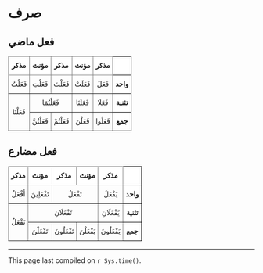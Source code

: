# صرف{#sarf}

## فعل ماضي

<style type="text/css">
.tg  {border-collapse:collapse;border-spacing:0;}
.tg td{border-color:black;border-style:solid;border-width:1px;font-family:Arial, sans-serif;font-size:14px;
  overflow:hidden;padding:10px 5px;word-break:normal;}
.tg th{border-color:black;border-style:solid;border-width:1px;font-family:Arial, sans-serif;font-size:14px;
  font-weight:normal;overflow:hidden;padding:10px 5px;word-break:normal;}
.tg .tg-i3dw{border-color:inherit;font-family:"Times New Roman", Times, serif !important;;text-align:center;vertical-align:top}
.tg .tg-cmcg{background-color:#ffffff;border-color:inherit;font-family:"Times New Roman", Times, serif !important;;font-weight:bold;
  text-align:center;vertical-align:top}
.tg .tg-x7w8{background-color:#ffffff;border-color:#000000;font-family:"Times New Roman", Times, serif !important;;font-weight:bold;
  text-align:center;vertical-align:top}
.tg .tg-ypq1{background-color:#ffffff;border-color:#000000;font-family:"Times New Roman", Times, serif !important;;
  text-align:center;vertical-align:top}
.tg .tg-exl0{border-color:inherit;font-family:"Times New Roman", Times, serif !important;;text-align:center;vertical-align:middle}
</style>
<table class="tg">
<thead>
  <tr>
    <th class="tg-cmcg">مذكر\مؤنث</th>
    <th class="tg-cmcg">مؤنث</th>
    <th class="tg-cmcg">مذكر</th>
    <th class="tg-cmcg">مؤنث</th>
    <th class="tg-cmcg">مذكر</th>
    <th class="tg-ypq1"></th>
  </tr>
</thead>
<tbody>
  <tr>
    <td class="tg-i3dw">فَعَلْتُ</td>
    <td class="tg-i3dw">فَعَلْتِ</td>
    <td class="tg-i3dw">فَعَلْتَ</td>
    <td class="tg-i3dw">فَعَلَتْ</td>
    <td class="tg-i3dw">فَعَلَ</td>
    <td class="tg-x7w8">واحد\مفرد</td>
  </tr>
  <tr>
    <td class="tg-exl0" rowspan="2">فَعَلْنَا</td>
    <td class="tg-i3dw" colspan="2">فَعَلْتُمَا</td>
    <td class="tg-i3dw">فَعَلَتَا</td>
    <td class="tg-i3dw">فَعَلَا</td>
    <td class="tg-x7w8">تثنية</td>
  </tr>
  <tr>
    <td class="tg-i3dw">فَعَلْتُنَّ</td>
    <td class="tg-i3dw">فَعَلْتُمْ</td>
    <td class="tg-i3dw">فَعَلْنَ</td>
    <td class="tg-i3dw">فَعَلُوا</td>
    <td class="tg-x7w8">جمع</td>
  </tr>
</tbody>
</table>

## فعل مضارع

<style type="text/css">
.tg  {border-collapse:collapse;border-spacing:0;}
.tg td{border-color:black;border-style:solid;border-width:1px;font-family:Arial, sans-serif;font-size:14px;
  overflow:hidden;padding:10px 5px;word-break:normal;}
.tg th{border-color:black;border-style:solid;border-width:1px;font-family:Arial, sans-serif;font-size:14px;
  font-weight:normal;overflow:hidden;padding:10px 5px;word-break:normal;}
.tg .tg-40sl{background-color:#ffffff;border-color:#000000;font-family:"Times New Roman", Times, serif !important;;font-weight:bold;
  text-align:center;vertical-align:top}
.tg .tg-i3dw{border-color:inherit;font-family:"Times New Roman", Times, serif !important;;text-align:center;vertical-align:top}
.tg .tg-ryy9{border-color:inherit;font-family:"Times New Roman", Times, serif !important;;text-align:center;vertical-align:top}
.tg .tg-cmcg{background-color:#ffffff;border-color:inherit;font-family:"Times New Roman", Times, serif !important;;font-weight:bold;
  text-align:center;vertical-align:top}
.tg .tg-ypq1{background-color:#ffffff;border-color:#000000;font-family:"Times New Roman", Times, serif !important;;
  text-align:center;vertical-align:top}
.tg .tg-exl0{border-color:inherit;font-family:"Times New Roman", Times, serif !important;;text-align:center;vertical-align:middle}
</style>
<table class="tg">
<thead>
  <tr>
    <th class="tg-cmcg">مذكر\مؤنث</th>
    <th class="tg-cmcg">مؤنث</th>
    <th class="tg-cmcg">مذكر</th>
    <th class="tg-cmcg">مؤنث</th>
    <th class="tg-cmcg">مذكر</th>
    <th class="tg-ypq1"></th>
  </tr>
</thead>
<tbody>
  <tr>
    <td class="tg-i3dw">أَفْعَلُ</td>
    <td class="tg-ryy9">تَفْعَلِينَ</td>
    <td class="tg-i3dw" colspan="2">تَفْعَلُ</td>
    <td class="tg-i3dw">يَفْعَلُ</td>
    <td class="tg-40sl">واحد\مفرد</td>
  </tr>
  <tr>
    <td class="tg-exl0" rowspan="2">نَفْعَلُ</td>
    <td class="tg-ryy9" colspan="3">تَفْعَلَانِ</td>
    <td class="tg-i3dw">يَفْعَلَانِ</td>
    <td class="tg-40sl">تثنية</td>
  </tr>
  <tr>
    <td class="tg-ryy9">تَفْعَلْنَ</td>
    <td class="tg-i3dw">تَفْعَلُونَ</td>
    <td class="tg-ryy9">يَفْعَلْنَ</td>
    <td class="tg-i3dw">يَفْعَلُونَ</td>
    <td class="tg-40sl">جمع</td>
  </tr>
</tbody>
</table>

***

This page last compiled on `r Sys.time()`.
